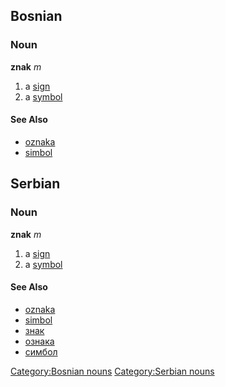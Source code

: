 ==Bosnian==
===Noun===
'''znak''' ''m''
[[Category:Bosnian nouns]]
#a [[sign]]
#a [[symbol]]
====See Also====
*[[oznaka]]
*[[simbol]]

==Serbian==
===Noun===
'''znak''' ''m''
[[Category:Serbian nouns]]
#a [[sign]]
#a [[symbol]]
====See Also====
*[[oznaka]]
*[[simbol]]
*[[знак]]
*[[ознака]]
*[[симбол]]